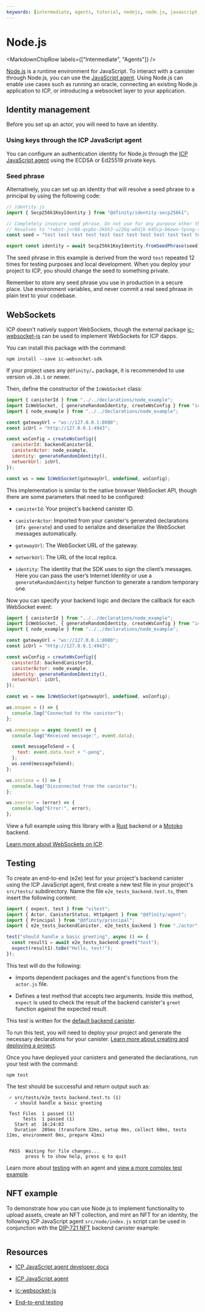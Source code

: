 ```yaml
---
keywords: [intermediate, agents, tutorial, nodejs, node.js, javascript, js]
---
```



# Node.js

<MarkdownChipRow labels={["Intermediate", "Agents"]} />

[Node.js](https://nodejs.org/en) is a runtime environment for JavaScript. To interact with a canister through Node.js, you can use the [JavaScript agent](https://www.npmjs.com/package/@dfinity/agent). Using Node.js can enable use cases such as running an oracle, connecting an existing Node.js application to ICP, or introducing a websocket layer to your application.

## Identity management

Before you set up an actor, you will need to have an identity.

### Using keys through the ICP JavaScript agent

You can configure an authentication identity for Node.js through the [ICP JavaScript agent](https://www.npmjs.com/package/@dfinity/agent) using the ECDSA or Ed25519 private keys.

### Seed phrase

Alternatively, you can set up an identity that will resolve a seed phrase to a principal by using the following code:

```js
// identity.js
import { Secp256k1KeyIdentity } from "@dfinity/identity-secp256k1";

// Completely insecure seed phrase. Do not use for any purpose other than testing.
// Resolves to "rwbxt-jvr66-qvpbz-2kbh3-u226q-w6djk-b45cp-66ewo-tpvng-thbkh-wae"
const seed = "test test test test test test test test test test test test";

export const identity = await Secp256k1KeyIdentity.fromSeedPhrase(seed);
```

The seed phrase in this example is derived from the word `test` repeated 12 times for testing purposes and local development. When you deploy your project to ICP, you should change the seed to something private.

Remember to store any seed phrase you use in production in a secure place. Use environment variables, and never commit a real seed phrase in plain text to your codebase.

## WebSockets

ICP doesn't natively support WebSockets, though the external package [ic-websocket-js](https://www.npmjs.com/package/ic-websocket-js) can be used to implement WebSockets for ICP dapps.

You can install this package with the command:

```
npm install --save ic-websocket-sdk
```

If your project uses any `@dfinity/…` package, it is recommended to use version `v0.20.1` or newer.

Then, define the constructor of the `IcWebSocket` class:

```js
import { canisterId } from "../../declarations/node_example";
import IcWebSocket, { generateRandomIdentity, createWsConfig } from "ic-websocket-js";
import { node_example } from "../../declarations/node_example";

const gatewayUrl = "ws://127.0.0.1:8080";
const icUrl = "http://127.0.0.1:4943";

const wsConfig = createWsConfig({
  canisterId: backendCanisterId,
  canisterActor: node_example,
  identity: generateRandomIdentity(),
  networkUrl: icUrl,
});

const ws = new IcWebSocket(gatewayUrl, undefined, wsConfig);
```

This implementation is similar to the native browser WebSocket API, though there are some parameters that need to be configured:

- `canisterId`: Your project's backend canister ID.

- `canisterActor`: Imported from your canister's generated declarations (`dfx generate`) and used to serialize and deserialize the WebSocket messages automatically.

- `gatewayUrl`: The WebSocket URL of the gateway.

- `networkUrl`: The URL of the local replica.

- `identity`: The identity that the SDK uses to sign the client’s messages. Here you can pass the user’s Internet Identity or use a `generateRandomIdentity` helper function to generate a random temporary one.

Now you can specify your backend logic and declare the callback for each WebSocket event:

```js
import { canisterId } from "../../declarations/node_example";
import IcWebSocket, { generateRandomIdentity, createWsConfig } from "ic-websocket-js";
import { node_example } from "../../declarations/node_example";

const gatewayUrl = "ws://127.0.0.1:8080";
const icUrl = "http://127.0.0.1:4943";

const wsConfig = createWsConfig({
  canisterId: backendCanisterId,
  canisterActor: node_example,
  identity: generateRandomIdentity(),
  networkUrl: icUrl,
});

const ws = new IcWebSocket(gatewayUrl, undefined, wsConfig);

ws.onopen = () => {
  console.log("Connected to the canister");
};

ws.onmessage = async (event) => {
  console.log("Received message:", event.data);

  const messageToSend = {
    text: event.data.text + "-pong",
  };
  ws.send(messageToSend);
};

ws.onclose = () => {
  console.log("Disconnected from the canister");
};

ws.onerror = (error) => {
  console.log("Error:", error);
};
```

View a full example using this library with a [Rust](https://github.com/omnia-network/ic_websocket_example) backend or a [Motoko](https://github.com/iamenochchirima/ic-websockets-pingpong-mo) backend.

[Learn more about WebSockets on ICP](https://medium.com/@ilbert/websockets-on-the-ic-getting-started-5f8bcdfaabdc).

## Testing

To create an end-to-end (e2e) test for your project's backend canister using the ICP JavaScript agent, first create a new test file in your project's `src/tests/` subdirectory. Name the file `e2e_tests_backend.test.ts`, then insert the following content:


```ts
import { expect, test } from "vitest";
import { Actor, CanisterStatus, HttpAgent } from "@dfinity/agent";
import { Principal } from "@dfinity/principal";
import { e2e_tests_backendCanister, e2e_tests_backend } from "./actor";

test("should handle a basic greeting", async () => {
  const result1 = await e2e_tests_backend.greet("test");
  expect(result1).toBe("Hello, test!");
});
```

This test will do the following:

- Imports dependent packages and the agent's functions from the `actor.js` file.

- Defines a test method that accepts two arguments. Inside this method, `expect` is used to check the result of the backend canister's `greet` function against the expected result.

This test is written for the [default backend canister](/docs/building-apps/developing-canisters/what-are-canisters).

To run this test, you will need to deploy your project and generate the necessary declarations for your canister. [Learn more about creating and deploying a project](https://internetcomputer.org/docs/tutorials/developer-liftoff/level-2/2.5-unit-testing#end-to-end-e2e-testing).

Once you have deployed your canisters and generated the declarations, run your test with the command:

```
npm test
```

The test should be successful and return output such as:

```
 ✓ src/tests/e2e_tests_backend.test.ts (1)
   ✓ should handle a basic greeting

 Test Files  1 passed (1)
      Tests  1 passed (1)
   Start at  16:24:03
   Duration  205ms (transform 32ms, setup 0ms, collect 68ms, tests 11ms, environment 0ms, prepare 41ms)


 PASS  Waiting for file changes...
       press h to show help, press q to quit
```

Learn more about [testing](/docs/tutorials/developer-liftoff/level-2/2.5-unit-testing) with an agent and [view a more complex test example](/docs/tutorials/developer-liftoff/level-2/2.5-unit-testing#end-to-end-e2e-testing).


## NFT example

To demonstrate how you can use Node.js to implement functionality to upload assets, create an NFT collection, and mint an NFT for an identity, the following ICP JavaScript agent `src/node/index.js` script can be used in conjunction with the [DIP-721 NFT](https://github.com/dfinity/examples/tree/master/archive/motoko/dip721-nft-container) backend canister example:

```js file=../../../references/samples/archive/motoko/dip721-nft-container/src/Main.mo
```

## Resources

- [ICP JavaScript agent developer docs](/docs/building-apps/interact-with-canisters/agents/javascript-agent)

- [ICP JavaScript agent](https://www.npmjs.com/package/@dfinity/agent)

- [ic-websocket-js](https://www.npmjs.com/package/ic-websocket-js)

- [End-to-end testing](https://internetcomputer.org/docs/tutorials/developer-liftoff/level-2/2.5-unit-testing#end-to-end-e2e-testing)